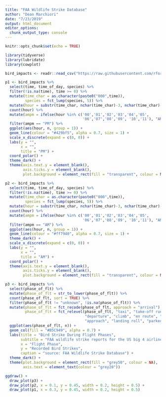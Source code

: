 ```yaml
---
title: "FAA Wildlife Strike Database"
author: "Dean Marchiori"
date: "7/23/2019"
output: html_document
editor_options: 
  chunk_output_type: console
---
```


```r
knitr::opts_chunk$set(echo = TRUE)
```

```r
library(tidyverse)
library(lubridate)
library(cowplot)

bird_impacts <- readr::read_csv("https://raw.githubusercontent.com/rfordatascience/tidytuesday/master/data/2019/2019-07-23/bird_impacts.csv")
```


```r
p1 <- bird_impacts %>% 
  select(time, time_of_day, species) %>% 
  filter(!is.na(time), time >= 0) %>% 
  mutate(time_char = as.character(paste0("000",time)),
         species = fct_lump(species, 5)) %>% 
  mutate(hour = substr(time_char, nchar(time_char)-3, nchar(time_char)-2)) %>% 
  count(hour) %>% 
  mutate(ampm = ifelse(hour %in% c('00','01','02','03','04','05',
                                   '06','07','08','09', '10','11'), "AM", "PM")) %>% 
  filter(ampm == "PM") %>% 
  ggplot(aes(hour, n, group = 1)) +
  geom_line(colour = "#429bf5", alpha = 0.7, size = 1) +
  scale_x_discrete(expand = c(0, 0)) + 
  labs(y = "",
       x = "",
       title = "PM") +
  coord_polar() +
  theme_dark() +
  theme(axis.text.y = element_blank(),
        axis.ticks.y = element_blank(),
        plot.background = element_rect(fill = "transparent", colour = NA)) 
```

```r
p2 <- bird_impacts %>% 
  select(time, time_of_day, species) %>% 
  filter(!is.na(time), time >= 0) %>% 
  mutate(time_char = as.character(paste0("000",time)),
         species = fct_lump(species, 5)) %>% 
  mutate(hour = substr(time_char, nchar(time_char)-3, nchar(time_char)-2)) %>% 
  count(hour) %>% 
  mutate(ampm = ifelse(hour %in% c('00','01','02','03','04','05',
                                   '06','07','08','09', '10','11'), "AM", "PM")) %>% 
  filter(ampm == "AM") %>% 
  ggplot(aes(hour, n, group = 1)) +
  geom_line(colour = "#ff7940", alpha = 0.7, size = 1) +
  theme_dark() +
  scale_x_discrete(expand = c(0, 0)) + 
  labs(y = "",
       x = "",
       title = "AM") +
  coord_polar() +
  theme(axis.text.y = element_blank(),
        axis.ticks.y = element_blank(),
        plot.background = element_rect(fill = "transparent", colour = NA)) 
```


```r
p3 <- bird_impacts %>% 
  select(phase_of_flt) %>% 
  mutate(phase_of_flt = str_to_lower(phase_of_flt)) %>% 
  count(phase_of_flt, sort = TRUE) %>% 
  filter(phase_of_flt != "unknown", !is.na(phase_of_flt)) %>% 
  mutate(phase_of_flt = fct_recode(phase_of_flt, approach = "arrival"), 
         phase_of_flt = fct_relevel(phase_of_flt, "taxi", "take-off run", 
                                    "departure", "climb", "en route", "descent", 
                                    "approach", "landing roll", "parked" )) %>% 
  ggplot(aes(phase_of_flt, n)) +
  geom_col(fill = "#B5C949", alpha = 0.7) +
  labs(title = "Bird Strike During Flight Phases",
       subtitle = "FAA wildlife strike reports for the US big 4 airlines (1990 - present)",
       x = "Flight Phase",
       y = "Recorded Bird Strikes",
       caption = "source: FAA Wildlife Strike Database") +
  theme_dark() +
  theme(plot.background = element_rect(fill = "grey50", colour = NA),
        axis.text = element_text(colour = "grey20")) 
```

```r
ggdraw() +
  draw_plot(p3) +
  draw_plot(p2, x = 0.1, y = 0.45, width = 0.2, height = 0.5) +
  draw_plot(p1, x = 0.3, y = 0.45, width = 0.2, height = 0.5) 
```


































